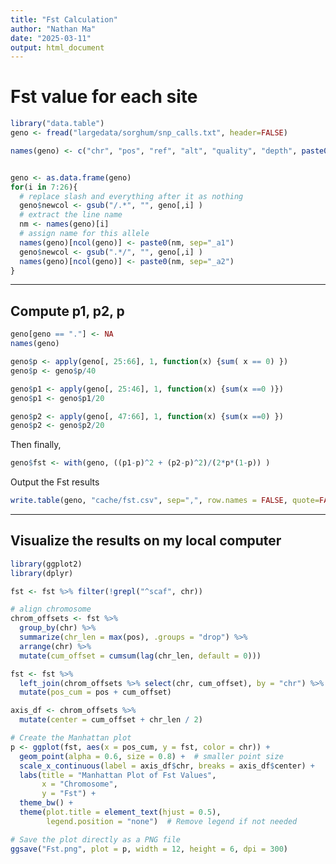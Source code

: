 ```yaml
---
title: "Fst Calculation"
author: "Nathan Ma"
date: "2025-03-11"
output: html_document
---
```


# Fst value for each site

```r
library("data.table")
geno <- fread("largedata/sorghum/snp_calls.txt", header=FALSE)

names(geno) <- c("chr", "pos", "ref", "alt", "quality", "depth", paste0("l",1:19))


geno <- as.data.frame(geno)
for(i in 7:26){
  # replace slash and everything after it as nothing
  geno$newcol <- gsub("/.*", "", geno[,i] )
  # extract the line name
  nm <- names(geno)[i]
  # assign name for this allele
  names(geno)[ncol(geno)] <- paste0(nm, sep="_a1")
  geno$newcol <- gsub(".*/", "", geno[,i] )
  names(geno)[ncol(geno)] <- paste0(nm, sep="_a2")
}
```

---


## Compute p1, p2, p


```r
geno[geno == "."] <- NA
names(geno)

geno$p <- apply(geno[, 25:66], 1, function(x) {sum( x == 0) })
geno$p <- geno$p/40

geno$p1 <- apply(geno[, 25:46], 1, function(x) {sum(x ==0 )})
geno$p1 <- geno$p1/20

geno$p2 <- apply(geno[, 47:66], 1, function(x) {sum(x ==0) })
geno$p2 <- geno$p2/20
```

Then finally,

```r
geno$fst <- with(geno, ((p1-p)^2 + (p2-p)^2)/(2*p*(1-p)) )
```

Output the Fst results

```r
write.table(geno, "cache/fst.csv", sep=",", row.names = FALSE, quote=FALSE)
```

---

## Visualize the results on my local computer

```r
library(ggplot2)
library(dplyr)

fst <- fst %>% filter(!grepl("^scaf", chr))

# align chromosome
chrom_offsets <- fst %>%
  group_by(chr) %>%
  summarize(chr_len = max(pos), .groups = "drop") %>%
  arrange(chr) %>%
  mutate(cum_offset = cumsum(lag(chr_len, default = 0)))

fst <- fst %>%
  left_join(chrom_offsets %>% select(chr, cum_offset), by = "chr") %>%
  mutate(pos_cum = pos + cum_offset)

axis_df <- chrom_offsets %>%
  mutate(center = cum_offset + chr_len / 2)

# Create the Manhattan plot
p <- ggplot(fst, aes(x = pos_cum, y = fst, color = chr)) +
  geom_point(alpha = 0.6, size = 0.8) +  # smaller point size
  scale_x_continuous(label = axis_df$chr, breaks = axis_df$center) +
  labs(title = "Manhattan Plot of Fst Values",
       x = "Chromosome",
       y = "Fst") +
  theme_bw() +
  theme(plot.title = element_text(hjust = 0.5),
        legend.position = "none")  # Remove legend if not needed

# Save the plot directly as a PNG file
ggsave("Fst.png", plot = p, width = 12, height = 6, dpi = 300)
```
